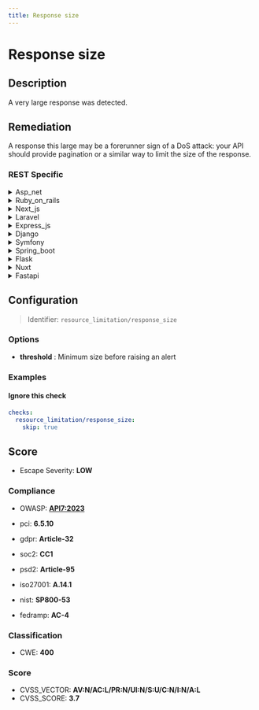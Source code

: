 ```yaml
---
title: Response size
---
```


# Response size

## Description

A very large response was detected.


## Remediation

A response this large may be a forerunner sign of a DoS attack: your
API should provide pagination or a similar way to limit the size of the response.



### REST Specific

<details>
    <summary>Asp_net</summary>

Implement pagination or limit the size of responses to avoid large payloads that can affect performance and lead to potential denial of service. Consider using the 'Skip' and 'Take' LINQ methods for efficient data fetching in ASP.NET.

</details>

<details>
    <summary>Ruby_on_rails</summary>

Implement pagination or limit the number of records retrieved in a single request to avoid large responses that can degrade performance.

</details>

<details>
    <summary>Next_js</summary>

Implement server-side pagination or streaming to handle large datasets efficiently, and consider compressing responses with gzip or Brotli.

</details>

<details>
    <summary>Laravel</summary>

Implement pagination or limit the number of items returned in a single request to reduce response size in Laravel.

</details>

<details>
    <summary>Express_js</summary>

Implement pagination or limit the size of responses to avoid sending excessively large payloads. Use stream processing if dealing with large datasets.

</details>

<details>
    <summary>Django</summary>

Implement pagination or limit the size of the response by using Django's QuerySet slicing. For example, use `MyModel.objects.all()[:100]` to limit the response to the first 100 records.

</details>

<details>
    <summary>Symfony</summary>

In Symfony, to handle very large responses, consider using the StreamedResponse feature. This allows you to stream the response back to the client in smaller chunks, reducing memory usage and improving performance for large datasets.

</details>

<details>
    <summary>Spring_boot</summary>

Implement pagination or limit the size of the response using Spring Data's Pageable interface to prevent excessively large data transfers.

</details>

<details>
    <summary>Flask</summary>

Implement pagination or limit the size of responses by using Flask's request.args to retrieve query parameters and slicing query results accordingly.

</details>

<details>
    <summary>Nuxt</summary>

Implement pagination or limit the number of items returned in a single request to reduce response size in Nuxt.js applications.

</details>

<details>
    <summary>Fastapi</summary>

Implement pagination or limit the size of responses by using query parameters to restrict the amount of data returned in a single request within the FastAPI application.

</details>

## Configuration

> Identifier: `resource_limitation/response_size`

### Options

- **threshold** : Minimum size before raising an alert




### Examples



#### Ignore this check

```yaml
checks:
  resource_limitation/response_size:
    skip: true
```




## Score

- Escape Severity: **<span className="low-severity">LOW</span>**

### Compliance

- OWASP: **[API7:2023](https://github.com/OWASP/API-Security/blob/master/editions/2023/en/0xa7-server-side-request-forgery.md)**

- pci: **6.5.10**
- gdpr: **Article-32**
- soc2: **CC1**
- psd2: **Article-95**
- iso27001: **A.14.1**
- nist: **SP800-53**
- fedramp: **AC-4**

### Classification

- CWE: **400**




### Score

- CVSS_VECTOR: **AV:N/AC:L/PR:N/UI:N/S:U/C:N/I:N/A:L**
- CVSS_SCORE: **3.7**

